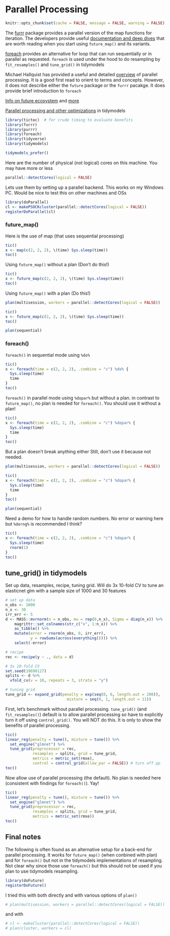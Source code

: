# Parallel Processing

```r
knitr::opts_chunk$set(cache = FALSE, message = FALSE, warning = FALSE)
```

The [furrr](https://cran.r-project.org/web/packages/furrr/index.html) package provides a parallel version of the map functions for iteration.   The developers provide useful [documentation and deep dives](https://furrr.futureverse.org/) that are worth reading when you start using `future_map()` and its variants.

[foreach](https://cran.r-project.org/web/packages/foreach/vignettes/foreach.html) provides an alternative for loop that can run sequentially or in parallel as requested.  `foreach` is used under the hood to do resampling by `fit_resamples()` and `tune_grid()` in tidymodels

Michael Hallquist has provided a useful and detailed [overview](https://psu-psychology.github.io/r-bootcamp-2018/talks/parallel_r.html) of parallel processing.   It is a good first read to orient to terms and concepts.  However, it does not describe either the `future` package or the `furrr` pacakge.  It does provide brief introduction to `foreach`

[Info on future ecosystem](https://dcgerard.github.io/advancedr/09_future.html) and [more](https://cran.r-project.org/web/packages/future/vignettes/future-3-topologies.html)

[Parallel processing and other optimizations](https://tune.tidymodels.org/articles/extras/optimizations.html) in tidymodels

```r
library(tictoc)  # for crude timing to evaluate benefits
library(furrr)
library(purrr)
library(foreach)
library(tidyverse)
library(tidymodels)

tidymodels_prefer()
```

Here are the number of physical (not logical) cores on this machine.  You may have more or less
```r
parallel::detectCores(logical = FALSE)
```

Lets use them by setting up a parallel backend.  This works on my Windows PC.  Would be nice to test this on other machines and OSs
```r
library(doParallel)
cl <- makePSOCKcluster(parallel::detectCores(logical = FALSE))
registerDoParallel(cl)
```


### future_map()

Here is the use of map (that uses sequential processing)
```r
tic()
x <- map(c(2, 2, 2), \(time) Sys.sleep(time))
toc()
```

Using `future_map()` without a plan (Don't do this!)
```r
tic()
x <- future_map(c(2, 2, 2), \(time) Sys.sleep(time))
toc()
```

Using `future_map()` with a plan (Do this!)
```r
plan(multisession, workers = parallel::detectCores(logical = FALSE))
```

```r
tic()
x <- future_map(c(2, 2, 2), \(time) Sys.sleep(time))
toc()
```

```r
plan(sequential)
```


### foreach()

`foreach()` in sequential mode using `%do%`
```r
tic()
x <- foreach(time = c(2, 2, 2), .combine = "c") %do% {
  Sys.sleep(time)
  time
}
toc()
```

`foreach()` in parallel mode using `%dopar%` but without a plan.  in contrast to `future_map()`, no plan is needed for `foreach()`.  You should use it without a plan!
```r
tic()
x <- foreach(time = c(2, 2, 2), .combine = "c") %dopar% {
  Sys.sleep(time)
  time
}
toc()
```

But a plan doesn't break anything either  Still, don't use it because not needed.
```r
plan(multisession, workers = parallel::detectCores(logical = FALSE))
```

```r
tic()
x <- foreach(time = c(2, 2, 2), .combine = "c") %dopar% {
  Sys.sleep(time)
  time
}
toc()
```

```r
plan(sequential)
```

Need a demo for how to handle random numbers. No error or warning here but `%dorng%` is recommended I think?
```r
tic()
x <- foreach(time = c(2, 2, 2), .combine = "c") %dopar% {
  Sys.sleep(time)
  rnorm(1)
}
toc()
```

## tune_grid() in tidymodels

Set up data, resamples, recipe, tuning grid. Will do 3x 10-fold CV to tune an elasticnet glm with a sample size of 1000 and 30 features
```r
# set up data
n_obs <- 1000
n_x <- 30
irr_err <- 5
d <- MASS::mvrnorm(n = n_obs, mu = rep(0,n_x), Sigma = diag(n_x)) %>% 
    magrittr::set_colnames(str_c("x", 1:n_x)) %>% 
    as_tibble() %>% 
    mutate(error = rnorm(n_obs, 0, irr_err),
           y = rowSums(across(everything()))) %>% 
    select(-error)

# recipe
rec <- recipe(y ~ ., data = d)

# 3x 10-fold CV
set.seed(19690127)
splits <- d %>% 
  vfold_cv(v = 10, repeats = 3, strata = "y")

# tuning grid
tune_grid <- expand_grid(penalty = exp(seq(0, 6, length.out = 200)),
                           mixture = seq(0, 1, length.out = 11))
```

First, let's benchmark without parallel processing.  `tune_grid()` (and `fit_resamples()`) default is to allow parallel processing so have to explicitly turn it off using `control_grid()`.  You will NOT do this.  It is only to show the benefits of parallel processing.


```r
tic()
linear_reg(penalty = tune(), mixture = tune()) %>% 
  set_engine("glmnet") %>% 
  tune_grid(preprocessor = rec, 
            resamples = splits, grid = tune_grid, 
            metrics = metric_set(rmse),
            control = control_grid(allow_par = FALSE)) # turn off pp
toc()
```

Now allow use of parallel processing (the default).  No plan is needed here (consistent with findings for `foreach()`).  Yay!
```r
tic()
linear_reg(penalty = tune(), mixture = tune()) %>% 
  set_engine("glmnet") %>% 
  tune_grid(preprocessor = rec, 
            resamples = splits, grid = tune_grid, 
            metrics = metric_set(rmse))
toc()
```


## Final notes

The following is often found as an alternative setup for a back-end for parallel processing.  It works for `future_map()` (when conbined with plan) and for `foreach()` but not in the tidymodels implementations of resampling.  Not clear why since those use `foreach()` but this should  not be used if you plan to use tidymodels resampling.

```r
library(doFuture)
registerDoFuture()
```

I tried this with both directly and with various options of `plan()` 
```r
# plan(multisession, workers = parallel::detectCores(logical = FALSE))
```

and with 
```r
# cl <- makeCluster(parallel::detectCores(logical = FALSE))
# plan(cluster, workers = cl)
```

